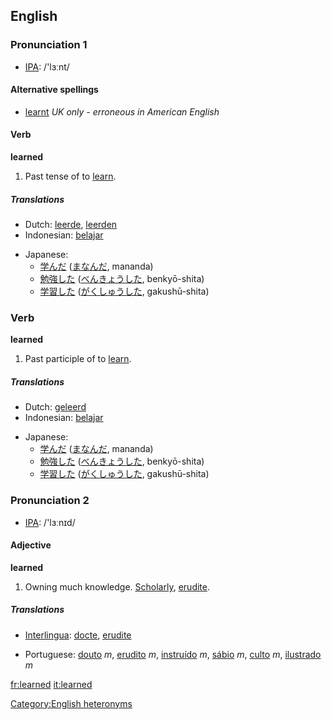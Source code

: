 ==English==

{{rank|instead|giving|presence|657|learned|minutes|appear|thoughts}}

===Pronunciation 1===
*[[w:IPA|IPA]]: /'lɜːnt/
{{rfap}}

====Alternative spellings====
*[[learnt]] ''UK only - erroneous in American English''

====Verb====
'''learned'''

# Past tense of to [[learn]].

=====Translations=====
{{top}}
*Dutch: [[leerde]], [[leerden]]
*Indonesian: [[ajar|belajar]]
{{mid}}
*Japanese:
** [[学んだ]] ([[まなんだ]], mananda)
** [[勉強]]した ([[べんきょう]]した, benkyō-shita)
** [[学習]]した ([[がくしゅう]]した, gakushū-shita)
{{bottom}}

===Verb===
'''learned'''

# Past participle of to [[learn]].

=====Translations=====
{{top}}
*Dutch: [[geleerd]]
*Indonesian: [[ajar|belajar]]
{{mid}}
*Japanese:
** [[学んだ]] ([[まなんだ]], mananda)
** [[勉強]]した ([[べんきょう]]した, benkyō-shita)
** [[学習]]した ([[がくしゅう]]した, gakushū-shita)
{{bottom}}

===Pronunciation 2===
*[[w:IPA|IPA]]: /'lɜːnɪd/
{{rfap}}

====Adjective====
'''learned'''

# Owning much knowledge. [[Scholarly]], [[erudite]].

=====Translations=====
{{top}}
*[[Interlingua]]: [[docte]], [[erudite]]
{{mid}}
*Portuguese: [[douto]] ''m'', [[erudito]] ''m'', [[instruído]] ''m'', [[sábio]] ''m'', [[culto]] ''m'', [[ilustrado]] ''m''
{{bottom}}

[[Category:English heteronyms]]

[[fr:learned]]
[[it:learned]]